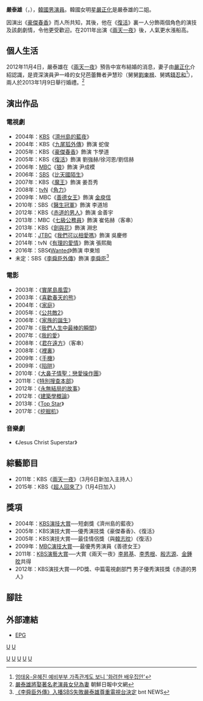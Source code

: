 {{noteTA
|G1=KO
|G2=KO TV Show
|G3=KO Movie
}}
{{藝人
| 姓名     = 嚴泰雄
| 類型     = 男演員
| 圖片     = Uhm Tae-woong at BIFF 2013 02.jpg
| 圖片尺寸 = 
| 圖片簡介 = 
| 本名     = 
| 外文名   = 엄태웅
| 外文     = ko
| 羅馬拼音 = Uhm Tae Woong
| 英文名   = 
| 綽號     = 
| 其他藝名 = 
| 國籍     = {{KOR}}
| 民族     = 
| 籍貫     = 
| 出生日期 = {{birth_date_and_age|1974|4|5}}
| 出生地點 = {{KOR}}[[忠清北道|忠清北道]][[堤川市|堤川市]]
| 逝世日期 = 
| 逝世地點 = 
| 職業     = 
| 語言     = [[韓國語|韓國語]]、[[英語|英語]]
| 教育程度 = [[慶旼大學|慶旼大學]]戲劇電影學系畢業<br />[[國民大學|國民大學]]電影學[[學士|學士]]<br />[[建國大學|建國大學]]言論宣傳大學院放送映像內容學[[碩士|碩士]]生
| 宗教信仰 = 
| 配偶     = {{marriage|尹慧珍|2013}}
| 兒女     = 1女
| 音樂類型 = 
| 演奏樂器 = 
| 出身地   = 
| 出道作   = 令人窒息的大叔
| 出道日期 = 1997年
| 代表作   = 《[[豪傑春香|豪傑春香]]》<br/>《[[復活_(電視劇)|復活]]》<br/>《[[魔王_(韓國電視劇)|魔王]]》<br/>《[[善德女王_(韓國電視劇)|善德女王]]》<br/>《[[赤道的男人|赤道的男人]]》<!--最為人熟悉的作品，可以是電影、電視節目、舞台劇或音樂專輯等。最多別超過五個。-->
| 活躍年代 = 2004年至今
| 唱片公司 = 
| 經紀公司 = [[Huayibrothers娛樂|Huayibrothers娛樂]]
| 網站     = 
| 相關團體 = 
| 獎項     = 
| IMDb    = 1593423
| 現任成員 = 
| 過往成員 = 
| 音樂專輯 = 
| 電影     = 
| 電視節目 = 
| 舞臺劇   = 
| 書籍     = 
}}

{{Infobox Korean name
|hangul = 엄태웅 
|hanja = {{linktext|嚴|泰|雄}}
}}

'''嚴泰雄'''（{{lang-ko|엄태웅}}，{{bd|1974年|4月5日|catIdx=U嚴}}），[[韓國|韓國]][[演員|男演員]]。韓國女明星[[嚴正化|嚴正化]]是嚴泰雄的二姐。

因演出《[[豪傑春香|豪傑春香]]》而人所共知，其後，他在《[[復活_(電視劇)|復活]]》裏一人分飾兩個角色的演技及該劇劇情，令他更受歡迎。在2011年出演《[[兩天一夜|兩天一夜]]》後，人氣更水漲船高。

== 個人生活 ==
2012年11月4日，嚴泰雄在《[[兩天一夜|兩天一夜]]》預告中宣布結婚的消息，妻子由[[嚴正化|嚴正化]]介紹認識，是資深演員尹一峰的女兒芭蕾舞者尹慧珍（舅舅[[劉東根|劉東根]]、舅媽[[錢忍和|錢忍和]]<ref>[http://news.nate.com/view/20121107n37623 엄태웅-윤혜진 예비부부 가족관계도 보니 '화려한 배우집안']{{ko}}</ref>），兩人於2013年1月9日舉行婚禮。<ref>[http://chinese.chosun.com/big5/site/data/html_dir/2012/11/05/20121105000009.html 嚴泰雄將娶著名老演員女兒為妻] {{Wayback|url=http://chinese.chosun.com/big5/site/data/html_dir/2012/11/05/20121105000009.html |date=20131112180518 }} 朝鮮日報中文網</ref>

== 演出作品 ==
=== 電視劇 ===
*2004年：[[韓國放送公社|KBS]]《[[濟州島的藍夜|濟州島的藍夜]]》
*2004年：KBS《[[九尾狐外傳|九尾狐外傳]]》飾演 蛇俊
*2005年：KBS《[[豪傑春香|豪傑春香]]》飾演 卞學道
*2005年：KBS《[[復活_(電視劇)|復活]]》飾演 劉強赫/徐河恩/劉信赫 
*2006年：[[文化廣播_(韓國)|MBC]]《[[狼_(電視劇)|狼]]》飾演 尹成模
*2006年：[[SBS_(韓國)|SBS]]《[[比天國陌生|比天國陌生]]》
*2007年：KBS《[[魔王_(韓國電視劇)|魔王]]》飾演 姜吾秀
*2008年：[[tvN|tvN]]《[[角力_(電視劇)|角力]]》
*2009年：MBC《[[善德女王_(韓國電視劇)|善德女王]]》飾演 [[金庾信|金庾信]]
*2010年：SBS《[[醫生冠軍|醫生冠軍]]》飾演 李道旭
*2012年：KBS《[[赤道的男人|赤道的男人]]》飾演 金善宇
*2013年：MBC《[[七級公務員_(電視劇)|七級公務員]]》飾演 崔佑赫（客串）
*2013年：KBS《[[劍與花|劍與花]]》飾演 淵忠
*2014年：[[JTBC|JTBC]]《[[我們可以相愛嗎|我們可以相愛嗎]]》飾演 吳慶修
*2014年：tvN《[[有理的愛情|有理的愛情]]》飾演 張熙颱
*2016年：SBS《[[Wanted|Wanted]]》飾演 申東旭
*未定：SBS《[[李舜臣外傳|李舜臣外傳]]》飾演 [[李舜臣_(朝鮮)|李舜臣]]<ref>[http://www.bntnews.cn/app/news.php?nid=9673 《李舜臣外傳》入播SBS失敗嚴泰雄尊重電視台決定] {{Wayback|url=http://www.bntnews.cn/app/news.php?nid=9673 |date=20160304131620 }} bnt NEWS</ref>

=== 電影 ===
*2003年：《[[實尾島風雲|實尾島風雲]]》
*2003年：《[[喜歡春天的熊|喜歡春天的熊]]》
*2004年：《[[家庭_(電影)|家庭]]》
*2005年：《[[公共敵2|公共敵2]]》
*2006年：《[[家族的誕生_(電影)|家族的誕生]]》
*2007年：《[[我們人生中最棒的瞬間|我們人生中最棒的瞬間]]》
*2007年：《[[我的愛_(2007年電影)|我的愛]]》
*2008年：《[[君在遠方|君在遠方]]》（客串）
*2008年：《[[裡裏|裡裏]]》
*2009年：《[[手機_(韓影)|手機]]》
*2009年：《[[陷阱_(電影)|陷阱]]》
*2010年：《[[大鼻子情聖：戀愛操作團|大鼻子情聖：戀愛操作團]]》
*2011年：《[[特別搜查本部|特別搜查本部]]》
*2012年：《[[永無結局的故事|永無結局的故事]]》
*2012年：《[[建築學概論|建築學概論]]》
*2013年：《[[Top_Star|Top Star]]》
*2017年：《[[挖掘机_(电影)|挖掘机]]》

=== 音樂劇 ===
*《Jesus Christ Superstar》

== 綜藝節目 ==
*2011年：KBS《[[兩天一夜|兩天一夜]]》（3月6日新加入主持人）
*2015年：KBS《[[超人回來了|超人回來了]]》(1月4日加入)

== 獎項 ==
*2004年：[[KBS演技大賞|KBS演技大賞]]──短劇獎《濟州島的藍夜》
*2005年：KBS演技大賞──優秀演技獎《豪傑春香》、《復活》
*2005年：KBS演技大賞──最佳情侶獎（與[[韓志旼|韓志旼]]）《復活》
*2009年：[[MBC演技大賞|MBC演技大賞]]──最優秀男演員《善德女王》
*2011年：[[KBS演藝大賞|KBS演藝大賞]]──大賞《兩天一夜》[[李昇基|李昇基]]、[[李秀根|李秀根]]、[[殷志源|殷志源]]、[[金鍾旼|金鍾旼]]共得
*2012年：KBS演技大賞──PD獎、中篇電視劇部門 男子優秀演技獎《赤道的男人》

== 腳註 ==
{{reflist}}
== 外部連結 ==
*[https://web.archive.org/web/20090914185112/http://epg.epg.co.kr/Star/Profile/index.asp?actor_id=6943 EPG] {{ko icon}}
{{Sim Entertainment}}
{{兩天一夜}}
{{春史電影賞最佳男新人}}
{{韩国福布斯名人榜}}
[[Category:韓國電視演員|U]]
[[Category:韓國電影演員|U]]
[[category:國民大學校友|U]]
[[category:建國大學校友|U]]
[[Category:忠清北道出身人物|U]]
[[Category:堤川市出身人物|U]]
[[Category:嚴姓|U]]